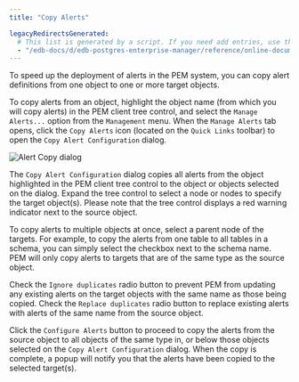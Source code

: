 ```yaml
---
title: "Copy Alerts"

legacyRedirectsGenerated:
  # This list is generated by a script. If you need add entries, use the `legacyRedirects` key.
  - "/edb-docs/d/edb-postgres-enterprise-manager/reference/online-documentation/8.0/pem_alert_copy.html"
---
```


<div id="pem_alert_copy" class="registered_link"></div>

To speed up the deployment of alerts in the PEM system, you can copy alert definitions from one object to one or more target objects.

To copy alerts from an object, highlight the object name (from which you will copy alerts) in the PEM client tree control, and select the `Manage Alerts...` option from the `Management` menu. When the `Manage Alerts` tab opens, click the `Copy Alerts` icon (located on the `Quick Links` toolbar) to open the `Copy Alert Configuration` dialog.

![Alert Copy dialog](../../images/alert_copy.png)

The `Copy Alert Configuration` dialog copies all alerts from the object highlighted in the PEM client tree control to the object or objects selected on the dialog. Expand the tree control to select a node or nodes to specify the target object(s). Please note that the tree control displays a red warning indicator next to the source object.

To copy alerts to multiple objects at once, select a parent node of the targets. For example, to copy the alerts from one table to all tables in a schema, you can simply select the checkbox next to the schema name. PEM will only copy alerts to targets that are of the same type as the source object.

Check the `Ignore duplicates` radio button to prevent PEM from updating any existing alerts on the target objects with the same name as those being copied. Check the `Replace duplicates` radio button to replace existing alerts with alerts of the same name from the source object.

Click the `Configure Alerts` button to proceed to copy the alerts from the source object to all objects of the same type in, or below those objects selected on the `Copy Alert Configuration` dialog. When the copy is complete, a popup will notify you that the alerts have been copied to the selected target(s).
